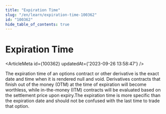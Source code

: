 ```yaml
---
title: "Expiration Time"
slug: "/en/learn/expiration-time-100362"
id: "100362"
hide_table_of_contents: true
---
```



# Expiration Time

<ArticleMeta id={100362} updatedAt={'2023-09-26 13:58:47'} />
<div className='border-solid border-b border-t-0 my-4 border-[var(--ifm-color-gray-300)]' />

The expiration time of an options contract or other derivative is the exact date and time when it is rendered null and void. Derivatives contracts that finish out of the money (OTM) at the time of expiration will become worthless, while in-the-money (ITM) contracts will be evaluated based on the settlement price upon expiry.The expiration time is more specific than the expiration date and should not be confused with the last time to trade that option.
